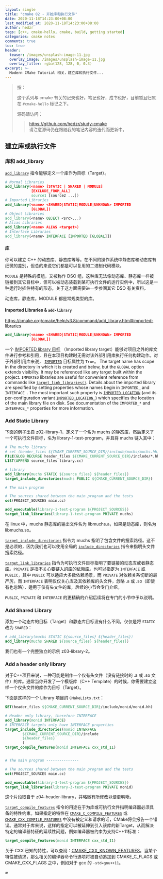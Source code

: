 ```yaml
---
layout: single
title: "cmake 02 - 开始库和执行文件"
date: 2020-11-18T14:23:00+08:00
last_modified_at: 2020-11-18T14:23:00+08:00
author: hedzr
tags: [c++, cmake-hello, cmake, build, getting started]
categories: cmake notes
comments: true
toc: true
header:
  teaser: /images/unsplash-image-11.jpg
  overlay_image: /images/unsplash-image-11.jpg
  overlay_filter: rgba(128, 128, 0, 0.3)
excerpt: >-
  Modern CMake Tutorial 相关，建立库和执行文件...
---
```


> 按：
>
> 这个系列与 cmake 有关的记录也好，笔记也好，成书也好，目前暂且归属在 `#cmake-hello` 标记之下。
>
> 源码请访问：
>
> > https://github.com/hedzr/study-cmake  
> > 请注意源码仍在跟随我的笔记内容的迭代而更新中。

## 建立库或执行文件

### 库和 add_library

[`add_library`](https://cmake.org/cmake/help/v3.8/command/add_library.html) 指令能够定义一个库作为目标（Target）。

```cmake
# Normal Libraries
add_library(<name> [STATIC | SHARED | MODULE]
            [EXCLUDE_FROM_ALL]
            source1 [source2 ...])
# Imported Libraries
add_library(<name> <SHARED|STATIC|MODULE|UNKNOWN> IMPORTED
            [GLOBAL])
# Object Libraries
add_library(<name> OBJECT <src>...)
# Alias Libraries
add_library(<name> ALIAS <target>)
# Interface Libraries
add_library(<name> INTERFACE [IMPORTED [GLOBAL]])
```

#### 库

你可以建立 C++ 的动态库、静态库等等。在不同的操作系统中静态库和动态库有细微的差别，但总的来说它们都是可以复用的二进制代码模块。

`MODULE` 是特殊的模组，又被称作 DSO 组，这种库无法像动态库、静态库一样被链接到其它目标中，但可以被动态装载到某可执行文件的运行实例中，所以这是一种运行时插件特有的形态，关于这方面需要进一步参阅其它 DSO 有关资料。

动态库，静态库，MODULE 都是常规类型的库。

#### Imported Libraries & `add-library`

https://cmake.org/cmake/help/v3.8/command/add_library.html#imported-libraries

```cmake
add_library(<name> <SHARED|STATIC|MODULE|UNKNOWN> IMPORTED
            [GLOBAL])
```

一个 [IMPORTED library 目标](https://cmake.org/cmake/help/v3.8/manual/cmake-buildsystem.7.html#imported-targets) （Imported library target）能够对项目之外的库文件进行参考和引用，且在本项目构建时无需对该外部引用库执行任何构建动作。对于外部引用库来说， [`IMPORTED`](https://cmake.org/cmake/help/v3.8/prop_tgt/IMPORTED.html#prop_tgt:IMPORTED) 目标属性为 `True`。 The target name has scope in the directory in which it is created and below, but the `GLOBAL` option extends visibility. It may be referenced like any target built within the project. `IMPORTED` libraries are useful for convenient reference from commands like [`target_link_libraries()`](https://cmake.org/cmake/help/v3.8/command/target_link_libraries.html#command:target_link_libraries). Details about the imported library are specified by setting properties whose names begin in `IMPORTED_` and `INTERFACE_`. The most important such property is [`IMPORTED_LOCATION`](https://cmake.org/cmake/help/v3.8/prop_tgt/IMPORTED_LOCATION.html#prop_tgt:IMPORTED_LOCATION) (and its per-configuration variant [`IMPORTED_LOCATION_`](https://cmake.org/cmake/help/v3.8/prop_tgt/IMPORTED_LOCATION_CONFIG.html#prop_tgt:IMPORTED_LOCATION_)) which specifies the location of the main library file on disk. See documentation of the `IMPORTED_*` and `INTERFACE_*` properties for more information.

### Add Static Library

下面的例子出自 z02-library-1，定义了一个名为 muchs 的静态库，然后定义了一个可执行文件目标，名为 library-1-test-program，并且将 muchs 链入其中：

```cmake
# The muchs library
# set (header_files ${CMAKE_CURRENT_SOURCE_DIR}/include/muchs/muchs.hh)
FILE(GLOB_RECURSE header_files ${CMAKE_CURRENT_SOURCE_DIR}/include/*.hh)
LIST(APPEND source_files library.cc)

# library
add_library(muchs STATIC ${source_files} ${header_files})
target_include_directories(muchs PUBLIC ${CMAKE_CURRENT_SOURCE_DIR})

# The main program

# The sources shared between the main program and the tests
set(PROJECT_SOURCES main.cc)

add_executable(library-1-test-program ${PROJECT_SOURCES})
target_link_libraries(library-1-test-program PRIVATE muchs)
```

在 linux 中，muchs 静态库的输出文件名为 libmuchs.a，如果是动态库，则名为 libmuchs.so。

[`target_include_directories`](https://cmake.org/cmake/help/v3.8/command/target_include_directories.html) 指令为 muchs 指明了包含文件的搜索路径。这不是必须的，因为我们也可以使用全局的 [`include_directories`](https://cmake.org/cmake/help/v3.8/command/include_directories.html) 指令来指明头文件搜索路径。

[`target_link_libraries`](https://cmake.org/cmake/help/v3.8/command/target_link_libraries.html) 指令为可执行文件目标指明了要链接的动态库或者静态库。`PRIVATE` 是指不关心要链入的库的依赖库。也可以指定为 `INTERFACE` 或 `PUBLIC`，其中 `PUBLIC` 可以适应大多数依赖场景，而 `PRIVATE` 对依赖关系切断的最严厉。而 `INTERFACE` 表明仅仅关心库及其依赖库的头文件，忽略 .a 或 .so（即使有也忽略），适用于仅有头文件的库，后续的小节会专门介绍。

`PUBLIC`, `PRIVATE` 和 `INTERFACE` 的更精确的介绍后续将在专门的小节中予以说明。

### Add Shared Library

添加一个动态库的目标（Target）和静态库目标没有什么不同，仅仅是将 `STATIC` 改为 `SHARED`：

```cmake
# add_library(muchs STATIC ${source_files} ${header_files})
add_library(muchs SHARED ${source_files} ${header_files})
```

我们也有一个完整独立的示例 z03-library-2。

### Add a header only library

对于C++项目来说，一种可能是制作一个仅有头文件（没有链接时的 .a 或 .so 文件）的库。通常当你开发了一个模版库（C++ Template）的时候，你需要建立这样一个仅头文件的库作为目标（Target）。

下面是这样的一个 Library 项目的 `CMakeLists.txt`：

```cmake
SET(header_files ${CMAKE_CURRENT_SOURCE_DIR}/include/monid/monid.hh)

# Header only library, therefore INTERFACE
add_library(monid INTERFACE)
# INTERFACE targets only have INTERFACE properties
target_include_directories(monid INTERFACE
        ${CMAKE_CURRENT_SOURCE_DIR}/include
        ${header_files}
        )
target_compile_features(monid INTERFACE cxx_std_11)


# The main program ---------------

# The sources shared between the main program and the tests
set(PROJECT_SOURCES main.cc)

add_executable(library-3-test-program ${PROJECT_SOURCES})
target_link_libraries(library-3-test-program PRIVATE monid)
```

这个片段取自于 z04-header-library，并略微有所修改以便更明晰。

[`target_compile_features`](https://cmake.org/cmake/help/v3.8/command/target_compile_features.html) 指令的用途在于为库或可执行文件指明编译器必须具备的特性约束。如果指定的特性在 [`CMAKE_C_COMPILE_FEATURES`](https://cmake.org/cmake/help/v3.8/variable/CMAKE_C_COMPILE_FEATURES.html#variable:CMAKE_C_COMPILE_FEATURES) 或 [`CMAKE_CXX_COMPILE_FEATURES`](https://cmake.org/cmake/help/v3.8/variable/CMAKE_CXX_COMPILE_FEATURES.html#variable:CMAKE_CXX_COMPILE_FEATURES) 中没有被定义和请求的话，CMake将会报告一个错误。通常对于库来说，这样的指定可以被延伸到引入该库的新Target，从而解决特定的编译器特征的延续性问题，例如编译器被约束为支持C++11标准：

```cmake
target_compile_features(monid INTERFACE cxx_std_11)
```

关于 CXX 已知的特性，可以查阅：[CMAKE_CXX_KNOWN_FEATURES](https://cmake.org/cmake/help/v3.8/prop_gbl/CMAKE_CXX_KNOWN_FEATURES.html#prop_gbl:CMAKE_CXX_KNOWN_FEATURES)。当某个特性被请求，那么相关的编译器命令行选项将被自动追加到 CMAKE_C_FLAGS 或 CMAKE_CXX_FLAGS 之中，例如对于 gcc 的 `-std=gnu++11`。

🔚
